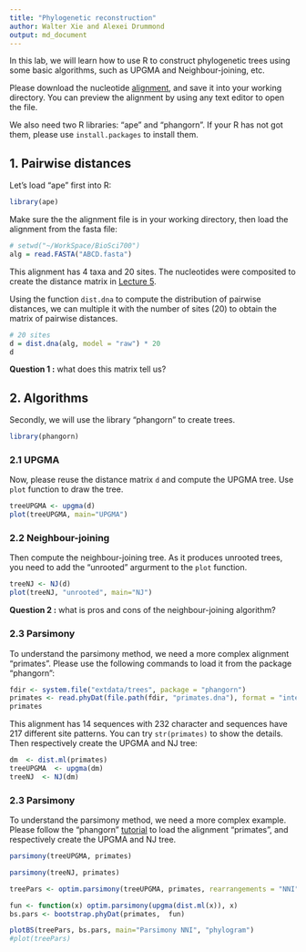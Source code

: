 ```yaml
---
title: "Phylogenetic reconstruction"
author: Walter Xie and Alexei Drummond
output: md_document
---
```


In this lab, we will learn how to use R to construct phylogenetic trees using some basic algorithms,
such as UPGMA and Neighbour-joining, etc. 

Please download the nucleotide [alignment](ABCD.fasta), and save it into your working directory.
You can preview the alignment by using any text editor to open the file. 

We also need two R libraries: "ape" and "phangorn". 
If your R has not got them, please use `install.packages` to install them.

## 1. Pairwise distances

Let's load "ape" first into R:

```r
library(ape)
```

Make sure the the alignment file is in your working directory, then load the alignment from the fasta file:

```r
# setwd("~/WorkSpace/BioSci700")
alg = read.FASTA("ABCD.fasta")
```

This alignment has 4 taxa and 20 sites. 
The nucleotides were composited to create the distance matrix in [Lecture 5](https://alexeidrummond.org/bayesian_phylo_lectures/lecture5/#/19).

Using the function `dist.dna` to compute the distribution of pairwise distances, 
we can multiple it with the number of sites (20) to obtain the matrix of pairwise distances.


```r
# 20 sites
d = dist.dna(alg, model = "raw") * 20
d
```

__Question 1 :__ what does this matrix tell us?

## 2. Algorithms

Secondly, we will use the library "phangorn" to create trees. 

```r
library(phangorn)
```

### 2.1 UPGMA

Now, please reuse the distance matrix `d` and compute the UPGMA tree. 
Use `plot` function to draw the tree.

```r
treeUPGMA <- upgma(d)
plot(treeUPGMA, main="UPGMA")
```


### 2.2 Neighbour-joining

Then compute the neighbour-joining tree. As it produces unrooted trees, 
you need to add the "unrooted" argurment to the `plot` function.

```r
treeNJ <- NJ(d)
plot(treeNJ, "unrooted", main="NJ")
```

__Question 2 :__ what is pros and cons of the neighbour-joining algorithm?


### 2.3 Parsimony

To understand the parsimony method, we need a more complex alignment "primates".
Please use the following commands to load it from the package "phangorn":

```r
fdir <- system.file("extdata/trees", package = "phangorn")
primates <- read.phyDat(file.path(fdir, "primates.dna"), format = "interleaved")
primates
```

This alignment has 14 sequences with 232 character and sequences have 217 different site patterns.
You can try `str(primates)` to show the details. 
Then respectively create the UPGMA and NJ tree:

```r
dm  <- dist.ml(primates)
treeUPGMA  <- upgma(dm)
treeNJ  <- NJ(dm)
```

### 2.3 Parsimony

To understand the parsimony method, we need a more complex example.
Please follow the "phangorn" [tutorial](https://cran.r-project.org/web/packages/phangorn/vignettes/Trees.html) 
to load the alignment "primates", and respectively create the UPGMA and NJ tree.

```r
parsimony(treeUPGMA, primates)
```


```r
parsimony(treeNJ, primates)
```

```r
treePars <- optim.parsimony(treeUPGMA, primates, rearrangements = "NNI")

fun <- function(x) optim.parsimony(upgma(dist.ml(x)), x)
bs.pars <- bootstrap.phyDat(primates,  fun)
```

```r
plotBS(treePars, bs.pars, main="Parsimony NNI", "phylogram")
#plot(treePars)
```


